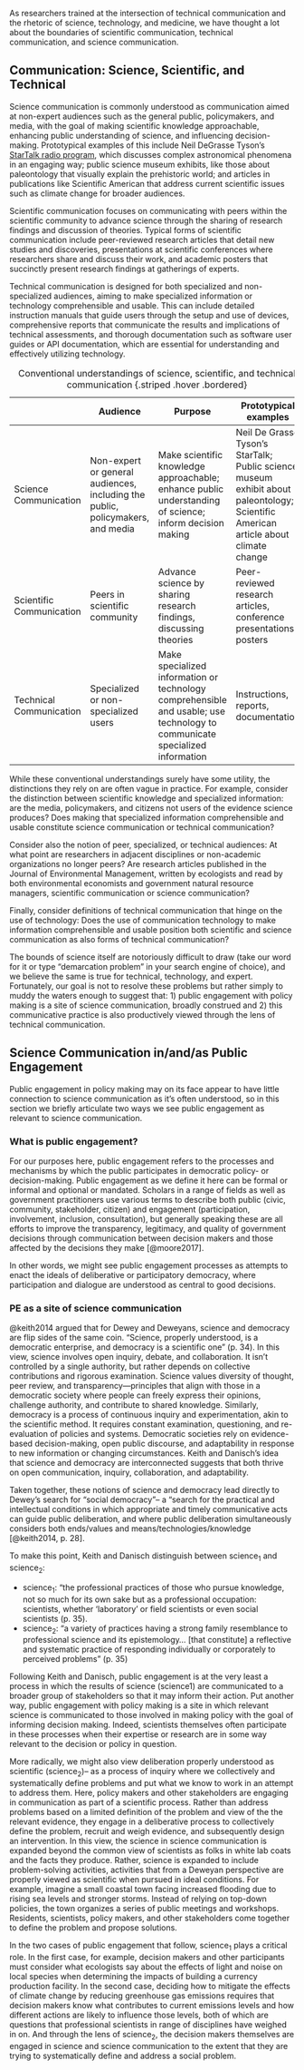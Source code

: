As researchers trained at the intersection of technical communication
and the rhetoric of science, technology, and medicine, we have thought a
lot about the boundaries of scientific communication, technical
communication, and science communication.

## Communication: Science, Scientific, and Technical

Science communication is commonly understood as communication aimed at
non-expert audiences such as the general public, policymakers, and
media, with the goal of making scientific knowledge approachable,
enhancing public understanding of science, and influencing
decision-making. Prototypical examples of this include Neil DeGrasse
Tyson's [StarTalk radio program](https://startalkmedia.com/), which
discusses complex astronomical phenomena in an engaging way; public
science museum exhibits, like those about paleontology that visually
explain the prehistoric world; and articles in publications like
Scientific American that address current scientific issues such as
climate change for broader audiences.

Scientific communication focuses on communicating with peers within the
scientific community to advance science through the sharing of research
findings and discussion of theories. Typical forms of scientific
communication include peer-reviewed research articles that detail new
studies and discoveries, presentations at scientific conferences where
researchers share and discuss their work, and academic posters that
succinctly present research findings at gatherings of experts.

Technical communication is designed for both specialized and
non-specialized audiences, aiming to make specialized information or
technology comprehensible and usable. This can include detailed
instruction manuals that guide users through the setup and use of
devices, comprehensive reports that communicate the results and
implications of technical assessments, and thorough documentation such
as software user guides or API documentation, which are essential for
understanding and effectively utilizing technology.

|                          | Audience                                                                       | Purpose                                                                                                                     | Prototypical examples                                                                                                               |
|---------------|---------------|---------------------|----------------------|
| Science Communication    | Non-expert or general audiences, including the public, policymakers, and media | Make scientific knowledge approachable; enhance public understanding of science; inform decision making                     | Neil De Grasse Tyson's StarTalk; Public science museum exhibit about paleontology; Scientific American article about climate change |
| Scientific Communication | Peers in scientific community                                                  | Advance science by sharing research findings, discussing theories                                                           | Peer-reviewed research articles, conference presentations, posters                                                                  |
| Technical Communication  | Specialized or non-specialized users                                           | Make specialized information or technology comprehensible and usable; use technology to communicate specialized information | Instructions, reports, documentation                                                                                                |

: Conventional understandings of science, scientific, and technical
communication {.striped .hover .bordered}

While these conventional understandings surely have some utility, the
distinctions they rely on are often vague in practice. For example,
consider the distinction between scientific knowledge and specialized
information: are the media, policymakers, and citizens not users of the
evidence science produces? Does making that specialized information
comprehensible and usable constitute science communication or technical
communication?

Consider also the notion of peer, specialized, or technical audiences:
At what point are researchers in adjacent disciplines or non-academic
organizations no longer peers? Are research articles published in the
Journal of Environmental Management, written by ecologists and read by
both environmental economists and government natural resource managers,
scientific communication or science communication?

Finally, consider definitions of technical communication that hinge on
the use of technology: Does the use of communication technology to make
information comprehensible and usable position both scientific and
science communication as also forms of technical communication?

The bounds of science itself are notoriously difficult to draw (take our
word for it or type "demarcation problem" in your search engine of
choice), and we believe the same is true for technical, technology, and
expert. Fortunately, our goal is not to resolve these problems but
rather simply to muddy the waters enough to suggest that: 1) public
engagement with policy making is a site of science communication,
broadly construed and 2) this communicative practice is also
productively viewed through the lens of technical communication.

## Science Communication in/and/as Public Engagement

Public engagement in policy making may on its face appear to have little
connection to science communication as it's often understood, so in this
section we briefly articulate two ways we see public engagement as
relevant to science communication.

### What is public engagement?

For our purposes here, public engagement refers to the processes and
mechanisms by which the public participates in democratic policy- or
decision-making. Public engagement as we define it here can be formal or
informal and optional or mandated. Scholars in a range of fields as well
as government practitioners use various terms to describe both public
(civic, community, stakeholder, citizen) and engagement (participation,
involvement, inclusion, consultation), but generally speaking these are
all efforts to improve the transparency, legitimacy, and quality of
government decisions through communication between decision makers and
those affected by the decisions they make [@moore2017].

In other words, we might see public engagement processes as attempts to
enact the ideals of deliberative or participatory democracy, where
participation and dialogue are understood as central to good decisions.

### PE as a site of science communication

@keith2014 argued that for Dewey and Deweyans, science and democracy are
flip sides of the same coin. "Science, properly understood, is a
democratic enterprise, and democracy is a scientific one" (p. 34). In
this view, science involves open inquiry, debate, and collaboration. It
isn't controlled by a single authority, but rather depends on collective
contributions and rigorous examination. Science values diversity of
thought, peer review, and transparency---principles that align with
those in a democratic society where people can freely express their
opinions, challenge authority, and contribute to shared knowledge.
Similarly, democracy is a process of continuous inquiry and
experimentation, akin to the scientific method. It requires constant
examination, questioning, and re-evaluation of policies and systems.
Democratic societies rely on evidence-based decision-making, open public
discourse, and adaptability in response to new information or changing
circumstances. Keith and Danisch's idea that science and democracy are
interconnected suggests that both thrive on open communication, inquiry,
collaboration, and adaptability.

Taken together, these notions of science and democracy lead directly to
Dewey's search for "social democracy"-- a "search for the practical and
intellectual conditions in which appropriate and timely communicative
acts can guide public deliberation, and where public deliberation
simultaneously considers both ends/values and
means/technologies/knowledge [@keith2014, p. 28].

To make this point, Keith and Danisch distinguish between science~1~ and
science~2~:

-   science~1~: "the professional practices of those who pursue
    knowledge, not so much for its own sake but as a professional
    occupation: scientists, whether 'laboratory' or field scientists or
    even social scientists (p. 35).
-   science~2~: "a variety of practices having a strong family
    resemblance to professional science and its epistemology... \[that
    constitute\] a reflective and systematic practice of responding
    individually or corporately to perceived problems" (p. 35)

Following Keith and Danisch, public engagement is at the very least a
process in which the results of science (science1) are communicated to a
broader group of stakeholders so that it may inform their action. Put
another way, public engagement with policy making is a site in which
relevant science is communicated to those involved in making policy with
the goal of informing decision making. Indeed, scientists themselves
often participate in these processes when their expertise or research
are in some way relevant to the decision or policy in question.

More radically, we might also view deliberation properly understood as
scientific (science~2~)-- as a process of inquiry where we collectively
and systematically define problems and put what we know to work in an
attempt to address them. Here, policy makers and other stakeholders are
engaging in communication as part of a scientific process. Rather than
address problems based on a limited definition of the problem and view
of the the relevant evidence, they engage in a deliberative process to
collectively define the problem, recruit and weigh evidence, and
subsequently design an intervention. In this view, the science in
science communication is expanded beyond the common view of scientists
as folks in white lab coats and the facts they produce. Rather, science
is expanded to include problem-solving activities, activities that from
a Deweyan perspective are properly viewed as scientific when pursued in
ideal conditions. For example, imagine a small coastal town facing
increased flooding due to rising sea levels and stronger storms. Instead
of relying on top-down policies, the town organizes a series of public
meetings and workshops. Residents, scientists, policy makers, and other
stakeholders come together to define the problem and propose solutions.

In the two cases of public engagement that follow, science~1~ plays a
critical role. In the first case, for example, decision makers and other
participants must consider what ecologists say about the effects of
light and noise on local species when determining the impacts of
building a currency production facility. In the second case, deciding
how to mitigate the effects of climate change by reducing greenhouse gas
emissions requires that decision makers know what contributes to current
emissions levels and how different actions are likely to influence those
levels, both of which are questions that professional scientists in
range of disciplines have weighed in on. And through the lens of
science~2~, the decision makers themselves are engaged in science and
science communication to the extent that they are trying to
systematically define and address a social problem.
